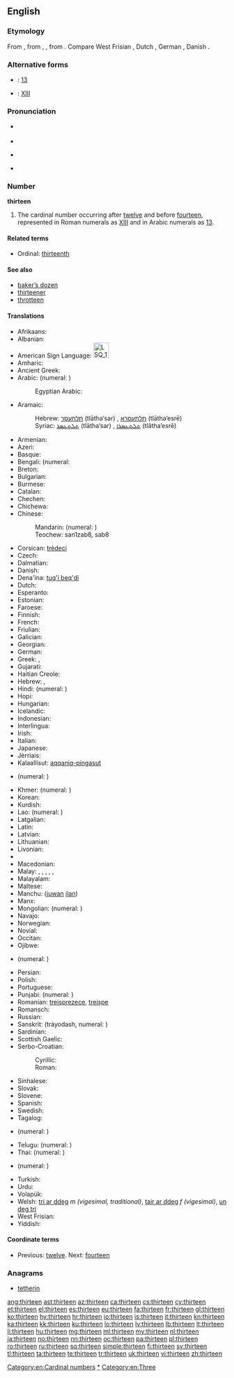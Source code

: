 ==English==
{{wikipedia}}

===Etymology===
From {{etyl|enm}}, from {{etyl|ang}} {{term|þreotiene|þreotīene|lang=ang}}, {{term|þreotene|lang=ang}}, from {{etyl|gem-pro|en}} {{recons|þritehun|lang=gem-pro}}. Compare West Frisian {{term|trettjin|lang=fy}}, Dutch {{term|dertien|lang=nl}}, German {{term|dreizehn|lang=de}}, Danish {{term|tretten|lang=da}}.

===Alternative forms===
* {{w|Arabic numerals}}: [[13]]
* {{w|Roman numerals}}: [[XIII]]

===Pronunciation===
* {{qualifier|next word stressed near the first syllable}}
*: {{a|UK}} {{IPA|/ˈθɜː.tiːn/}}
*: {{a|US}} {{IPA|/ˈθɝ.tin/}}
* {{audio|en-us-thirteen.ogg|Audio (US)}}
* {{qualifier|next word stressed after the first syllable}}
*: {{a|UK}} {{IPA|/ˌθɜːˈtiːn/}}
*: {{a|US}} {{IPA|/ˌθɝˈtin/}}
* {{rhymes|iːn}}

===Number===
'''thirteen'''

# The cardinal number occurring after [[twelve]] and before [[fourteen]], represented in Roman numerals as [[XIII]] and in Arabic numerals as [[13]].

====Related terms====
* Ordinal: [[thirteenth]]

====See also====
* [[baker's dozen|baker’s dozen]]
* [[thirteener]]
* [[throtteen]]

====Translations====
{{trans-top|the cardinal number occurring after twelve and before fourteen}}
* Afrikaans: {{t-|af|dertien}}
* Albanian: {{t-|sq|trembëdhjetë}}
* American Sign Language: [[Image:LSQ 13.jpg|35px]] {{tø|ase|Hu@Side-PalmBack Flatten}}
* Amharic: {{t-|am|አስራሶስት|tr=asra sosts|sc=Ethi}}
* Ancient Greek: {{tø|grc|τρισκαίδεκα|tr=triskaideka|sc=polytonic}}
* Arabic: {{t-|ar|ثلاثة عشر|alt=ثَلاثة عَشَرَ|tr=thalaatha 3ashara}} (numeral: {{Arab|[[١٣]]}})
*: Egyptian Arabic: {{tø|arz|تلاتاشر|tr=talataashar|sc=Arab}}
* Aramaic:
*: Hebrew: [[תלתעסר]] (tlātha‘sar) {{m}}, [[תלתעסרא]] (tlātha‘esrē) {{f}}
*: Syriac: [[ܬܠܬܥܣܪ]] (tlātha‘sar) {{m}}, [[ܬܠܬܥܣܪܐ]] (tlātha‘esrē) {{f}}
* Armenian: {{t+|hy|տասներեք|tr=tasnerek'}}
* Azeri: {{t+|az|on üç}}
* Basque: {{t+|eu|hamahiru}}
* Bengali: {{t-|bn|তেরো|tr=tero|sc=Beng}} (numeral: {{t-|bn|১৩}}
* Breton: {{t+|br|trizek}}
* Bulgarian: {{t-|bg|тринадесет|tr=trinadeset}}
* Burmese: {{t-|my|ဆယ့်သုံး|tr=hsè.thon:|sc=Mymr}}
* Catalan: {{t+|ca|tretze}}
* Chechen: {{tø|ce|кхойтта|tr=qoytta}}
* Chichewa: {{tø|ny|khumi n'zitatu}}
* Chinese:
*: Mandarin: {{t|cmn|十三|tr=shísān}} (numeral: {{t|cmn|拾參}})
*: Teochew: san1zab8, sab8
* Corsican: [[trèdeci]]
* Czech: {{t+|cs|třináct}}
* Dalmatian: {{tø|dlm|tretco}}
* Danish: {{t+|da|tretten}}
* Dena'ina: [[tuq'i beq'di]]
* Dutch: {{t+|nl|dertien|f}}
* Esperanto: {{t-|eo|dek tri}}
* Estonian: {{t+|et|kolmteist}}
* Faroese: {{t-|fo|trettan}}
* Finnish: {{t+|fi|kolmetoista}}
* French: {{t+|fr|treize|m}}
* Friulian: {{tø|fur|tredis}}
* Galician: {{t+|gl|trece}}
* Georgian: {{t-|ka|ცამეტი|tr=c'ameti|sc=Geor}}
* German: {{t+|de|dreizehn}}
* Greek: {{t+|el|δεκατρείς|m|f|tr=dekatreís}}, {{t+|el|δεκατρία|n|tr=dekatría}}
* Gujarati: {{t+|gu|તેર|tr=ter|sc=Gujr}}
* Haitian Creole: {{tø|ht|trèz}}
* Hebrew: {{t-|he|שלוש עשרה|alt=שְׁלֹשׁ־עֶשְׂרֵה|tr=shlosh esre|f}} {{qualifier|used in counting}}, {{t-|he|שלושה עשר|alt=שְׁלוֹשָה־עָשָׂר|tr=shlosha asar|m}}
* Hindi: {{t-|hi|तेरह्|tr=terah}} (numeral: {{t+|hi|१३}})
* Hopi: {{tø|hop|pakwt niikyang paykomuy siikya’ta}}
* Hungarian: {{t+|hu|tizenhárom}}
* Icelandic: {{t+|is|þrettán}}
* Indonesian: {{t-|id|tiga belas}}
* Interlingua: {{t-|ia|dece-tres}}
* Irish: {{t+|ga|trí déag}}
* Italian: {{t+|it|tredici|m}}
* Japanese: {{t+|ja|十三|tr=じゅうさん, jū-san}}
* Jèrriais: {{tø|roa-jer|treize}}
* Kalaallisut: [[aqqaniq-pingasut]]
{{trans-mid}}
* {{trreq|kn}} (numeral: {{t-|kn|೧೩}})
* Khmer: {{t-|km|ដប់បី|tr=dop bei}} (numeral: {{t-|km|១៣}})
* Korean: {{t+|ko|열셋|tr=yeolset}}
* Kurdish: {{t|ku|sêzde}}
* Lao: {{t-|lo|ສິບສາມ|tr=sip-saam|sc=Laoo}} (numeral: {{t-|lo|໑໓}})
* Latgalian: {{tø|ltg|treispadsmit}}
* Latin: {{t+|la|tredecim}}
* Latvian: {{t+|lv|trīspadsmit}}
* Lithuanian: {{t+|lt|trylika}}
* Livonian: {{tø|liv|kuolmtuoistõn}}
* {{trreq|lb}}
* Macedonian: {{t-|mk|тринаесет|tr=trináeset}}
* Malay: {{t-|ms|tiga belas}}, {{t-|ms|telu belas}}, {{t-|ms|sepuluh tiga}}, {{t-|ms|sepuluh telu}}, {{t-|ms|satu puluh tiga}}, {{t-|ms|satu puluh telu}}
* Malayalam: {{t+|ml|പതിമൂന്ന്|sc=Mlym}}
* Maltese: {{t-|mt|tlettax}}
* Manchu: ([[juwan]] [[ilan]])
* Manx: {{t-|gv|tree jeig}}
* Mongolian: {{t-|mn|арван гурав|tr=arvan gurav|sc=Cyrl}} (numeral: {{Mong|[[᠑᠓]]}})
* Navajo: {{tø|nv|tááʼtsʼáadah}}
* Norwegian: {{t+|no|tretten}}
* Novial: {{tø|nov|dek-tri}}
* Occitan: {{t+|oc|tretze}}
* Ojibwe: {{tø|oj|ashi-niswi}}
* {{trreq|or}} (numeral: {{t-|or|୧୩}})
* Persian: {{t+|fa|سیزده}}
* Polish: {{t+|pl|trzynaście}}
* Portuguese: {{t+|pt|treze}}
* Punjabi: {{t-|pa|ਤੇਰਾਂ|sc=Guru}} (numeral: {{t-|pa|੧੩}})
* Romanian: [[treisprezece]], [[treișpe]] {{qualifier|informal}}
* Romansch: {{t-|rm|tredesch}}
* Russian: {{t+|ru|тринадцать|tr=trinádtsat’}}
* Sanskrit: {{t-|sa|त्रयोदश}} (tráyodash, numeral: {{t-|sa|१३}})
* Sardinian: {{t-|sc|trechi}}
* Scottish Gaelic: {{t-|gd|trì}} {{t-|gd|deug}}
* Serbo-Croatian:
*: Cyrillic: {{t-|sh|тринаест}}
*: Roman: {{t-|sh|trinaest}}
* Sinhalese: {{t-|si|දහතුන|tr=dhahathuna}}
* Slovak: {{t-|sk|trinásť}}
* Slovene: {{t+|sl|trinajst}}
* Spanish: {{t+|es|trece}}
* Swedish: {{t+|sv|tretton}}
* Tagalog: {{t-|tl|labintatlo}}
* {{trreq|ta}} (numeral: {{t-|ta|௰௩}})
* Telugu: {{t+|te|పదమూడు}} (numeral: {{t-|te|౧౩}})
* Thai: {{t-|th|สิบสาม|tr=sìp săam}} (numeral: {{t-|th|๑๓}})
* {{trreq|bo}} (numeral: {{t-|bo|༡༣}})
* Turkish: {{t+|tr|on üç}}
* Urdu: {{t-|ur|تیرہ|tr=terah}}
* Volapük: {{t-|vo|degkil}}
* Welsh: [[tri ar ddeg]] ''m (vigesimal, traditional)'', [[tair ar ddeg]] ''f (vigesimal)'', [[un deg tri]] {{qualifier|decimal}}
* West Frisian: {{t+|fy|trettjin}}
* Yiddish: {{t-|yi|דרײַצן}}
{{trans-bottom}}

====Coordinate terms====
* Previous: [[twelve]]. Next: [[fourteen]]

===Anagrams===
* [[tetherin#English|tetherin]]

[[Category:en:Cardinal numbers]]
[[Category:en:Thirteen|*]]
[[Category:en:Three]]

[[ang:thirteen]]
[[ast:thirteen]]
[[az:thirteen]]
[[ca:thirteen]]
[[cs:thirteen]]
[[cy:thirteen]]
[[et:thirteen]]
[[el:thirteen]]
[[es:thirteen]]
[[eu:thirteen]]
[[fa:thirteen]]
[[fr:thirteen]]
[[gl:thirteen]]
[[ko:thirteen]]
[[hy:thirteen]]
[[hr:thirteen]]
[[io:thirteen]]
[[is:thirteen]]
[[it:thirteen]]
[[kn:thirteen]]
[[ka:thirteen]]
[[kk:thirteen]]
[[ku:thirteen]]
[[lo:thirteen]]
[[lv:thirteen]]
[[lb:thirteen]]
[[lt:thirteen]]
[[li:thirteen]]
[[hu:thirteen]]
[[mg:thirteen]]
[[ml:thirteen]]
[[my:thirteen]]
[[nl:thirteen]]
[[ja:thirteen]]
[[no:thirteen]]
[[nn:thirteen]]
[[oc:thirteen]]
[[pa:thirteen]]
[[pl:thirteen]]
[[ro:thirteen]]
[[ru:thirteen]]
[[sq:thirteen]]
[[simple:thirteen]]
[[fi:thirteen]]
[[sv:thirteen]]
[[tl:thirteen]]
[[ta:thirteen]]
[[te:thirteen]]
[[tr:thirteen]]
[[uk:thirteen]]
[[vi:thirteen]]
[[zh:thirteen]]